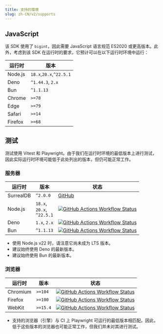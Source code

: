 ```yaml
---
title: 支持的環境
slug: zh-CN/v2/supports
---
```



## JavaScript

该 SDK 使用了 `bigint`，因此需要 JavaScript 语言规范 ES2020 或更高版本。此外，考虑到该 SDK 在运行时的要求，它预计可以在以下运行时环境中运行：

| 运行时 | 版本 |
| --- | --- |
| Node.js | `18.x`,`20.x`,`^22.5.1` |
| Deno | `^1.44.3`, `2.x` |
| Bun | `^1.1.13` |
| Chrome  | `>=78` |
| Edge    | `>=79` |
| Safari  | `>=14` |
| Firefox | `>=68` |

## 测试

测试使用 Vitest 和 Playwright。由于我们在运行时环境的最低版本上进行测试，因此实际运行时环境可能低于此处列出的版本，但仍可能正常工作。

### 服务器

| 运行时 | 版本 | 状态 |
| --- | --- | --- |
| SurrealDB | `^2.0.0` | [GitHub](https://github.com/surrealdb/surrealdb) |
| Node.js   | `18.x`,<br/>`20.x`,<br/>`^22.5.1` | [![GitHub Actions Workflow Status](https://img.shields.io/github/actions/workflow/status/tai-kun/surrealdb.js/nodejs.yml?branch=main&logo=Node.js&label=Node.js)](https://github.com/tai-kun/surrealdb.js/actions/workflows/nodejs.yml) |
| Deno      | `1.x`, `2.x` | [![GitHub Actions Workflow Status](https://img.shields.io/github/actions/workflow/status/tai-kun/surrealdb.js/deno.yml?branch=main&logo=Deno&label=Deno)](https://github.com/tai-kun/surrealdb.js/actions/workflows/deno.yml) |
| Bun       | `^1.1.13` | [![GitHub Actions Workflow Status](https://img.shields.io/github/actions/workflow/status/tai-kun/surrealdb.js/bun.yml?branch=main&logo=Bun&label=Bun)](https://github.com/tai-kun/surrealdb.js/actions/workflows/bun.yml) |

- 使用 Node.js v22 时，请注意它尚未成为 LTS 版本。
- 建议始终使用 Deno 的最新版本。
- 建议始终使用 Bun 的最新版本。

### 浏览器

| 运行时 | 版本 | 状态 |
| --- | --- | --- |
| Chromium  | `>=104` | [![GitHub Actions Workflow Status](https://img.shields.io/github/actions/workflow/status/tai-kun/surrealdb.js/chromium.yml?branch=main&logo=googlechrome&label=Chromium)](https://github.com/tai-kun/surrealdb.js/actions/workflows/chromium.yml) |
| Firefox | `>=100` | [![GitHub Actions Workflow Status](https://img.shields.io/github/actions/workflow/status/tai-kun/surrealdb.js/firefox.yml?branch=main&logo=Firefox&label=Firefox)](https://github.com/tai-kun/surrealdb.js/actions/workflows/firefox.yml) |
| WebKit  | `>=15.4` | [![GitHub Actions Workflow Status](https://img.shields.io/github/actions/workflow/status/tai-kun/surrealdb.js/webkit.yml?branch=main&style=flat&logo=safari&label=WebKit)](https://github.com/tai-kun/surrealdb.js/actions/workflows/webkit.yml) |

- 支持的浏览器（引擎）与 CI 上 Playwright 可运行的最低版本相匹配。因此，低于这些版本的浏览器也可能正常工作，但我们并未对其进行测试。
